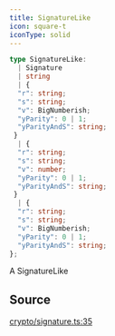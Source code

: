 ```yaml
---
title: SignatureLike
icon: square-t
iconType: solid
---
```


```ts
type SignatureLike: 
  | Signature
  | string
  | {
  "r": string;
  "s": string;
  "v": BigNumberish;
  "yParity": 0 | 1;
  "yParityAndS": string;
 }
  | {
  "r": string;
  "s": string;
  "v": number;
  "yParity": 0 | 1;
  "yParityAndS": string;
 }
  | {
  "r": string;
  "s": string;
  "v": BigNumberish;
  "yParity": 0 | 1;
  "yParityAndS": string;
};
```

A SignatureLike

## Source

[crypto/signature.ts:35](https://github.com/dominant-strategies/quais.js/blob/0b080dd187bafddecb11cf27fbfdd65add0ec116/src/crypto/signature.ts#L35)

